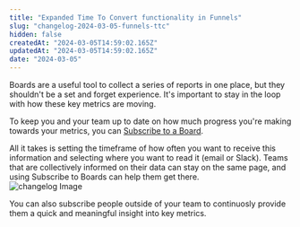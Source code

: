 ```yaml
---
title: "Expanded Time To Convert functionality in Funnels"
slug: "changelog-2024-03-05-funnels-ttc"
hidden: false
createdAt: "2024-03-05T14:59:02.165Z"
updatedAt: "2024-03-05T14:59:02.165Z"
date: "2024-03-05"
---
```

Boards are a useful tool to collect a series of reports in one place, but they shouldn't be a set and forget experience. It's important to stay in the loop with how these key metrics are moving.

To keep you and your team up to date on how much progress you're making towards your metrics, you can [Subscribe to a Board](https://docs.mixpanel.com/docs/boards/advanced#board-subscriptions). 

All it takes is setting the timeframe of how often you want to receive this information and selecting where you want to read it (email or Slack).
Teams that are collectively informed on their data can stay on the same page, and using Subscribe to Boards can help them get there.  
![changelog Image](/changelog/subscribetoboards.png)

You can also subscribe people outside of your team to continuosly provide them a quick and meaningful insight into key metrics. 
